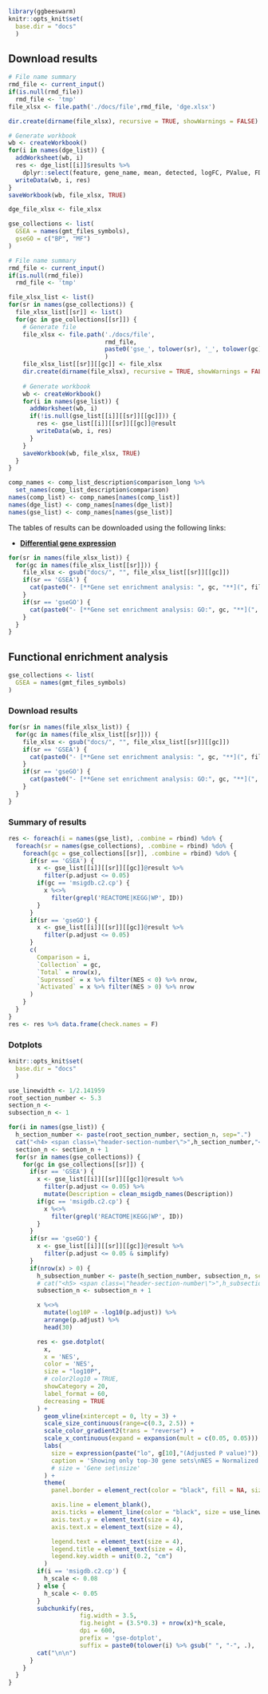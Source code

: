 <!-- To be compatible with workflowr, we need to specify the absolute directory under which the plots are generated, otherwise they will be saved into figure/<basename>.Rmd/<chunk-name>.<extension. and not visible in the html document: https://github.com/workflowr/workflowr/issues/111 -->
```r
library(ggbeeswarm)
knitr::opts_knit$set(
  base.dir = "docs"
  )
```


## Download results

<!-- Write DGE results to xlsx file -->
```r
# File name summary
rmd_file <- current_input()
if(is.null(rmd_file))
  rmd_file <- 'tmp'
file_xlsx <- file.path('./docs/file',rmd_file, 'dge.xlsx')

dir.create(dirname(file_xlsx), recursive = TRUE, showWarnings = FALSE)

# Generate workbook
wb <- createWorkbook()
for(i in names(dge_list)) {
  addWorksheet(wb, i)
  res <- dge_list[[i]]$results %>% 
    dplyr::select(feature, gene_name, mean, detected, logFC, PValue, FDR)
  writeData(wb, i, res)
}
saveWorkbook(wb, file_xlsx, TRUE)

dge_file_xlsx <- file_xlsx
```

<!-- Write GSE results to xlsx file -->
```r
gse_collections <- list(
  GSEA = names(gmt_files_symbols),
  gseGO = c("BP", "MF")
)

# File name summary
rmd_file <- current_input()
if(is.null(rmd_file))
  rmd_file <- 'tmp'

file_xlsx_list <- list()
for(sr in names(gse_collections)) {
  file_xlsx_list[[sr]] <- list()
  for(gc in gse_collections[[sr]]) {
    # Generate file
    file_xlsx <- file.path('./docs/file', 
                           rmd_file, 
                           paste0('gse_', tolower(sr), '_', tolower(gc), '.xlsx')
                           )
    file_xlsx_list[[sr]][[gc]] <- file_xlsx
    dir.create(dirname(file_xlsx), recursive = TRUE, showWarnings = FALSE)
    
    # Generate workbook
    wb <- createWorkbook()
    for(i in names(gse_list)) {
      addWorksheet(wb, i)
      if(!is.null(gse_list[[i]][[sr]][[gc]])) {
        res <- gse_list[[i]][[sr]][[gc]]@result
        writeData(wb, i, res)
      }
    }
    saveWorkbook(wb, file_xlsx, TRUE)
  }
}
```

<!-- Change dge_list names after writing to xlsx -->
```r
comp_names <- comp_list_description$comparison_long %>% 
  set_names(comp_list_description$comparison)
names(comp_list) <- comp_names[names(comp_list)]
names(dge_list) <- comp_names[names(dge_list)]
names(gse_list) <- comp_names[names(gse_list)]
```


The tables of results can be downloaded using the following links:

- [**Differential gene expression**](`r gsub("docs/", "" , dge_file_xlsx)`)
<!-- Write links to download GSE results -->
```r
for(sr in names(file_xlsx_list)) {
  for(gc in names(file_xlsx_list[[sr]])) {
    file_xlsx <- gsub("docs/", "", file_xlsx_list[[sr]][[gc]])
    if(sr == 'GSEA') {
      cat(paste0("- [**Gene set enrichment analysis: ", gc, "**](", file_xlsx, ")"), '\n\n')
    }
    if(sr == 'gseGO') {
      cat(paste0("- [**Gene set enrichment analysis: GO:", gc, "**](", file_xlsx, ")"), '\n\n')
    }
  }
}
```

## Functional enrichment analysis
```r
gse_collections <- list(
  GSEA = names(gmt_files_symbols)
)

```

### Download results
<!-- Write links to download GSE results -->
```r
for(sr in names(file_xlsx_list)) {
  for(gc in names(file_xlsx_list[[sr]])) {
    file_xlsx <- gsub("docs/", "", file_xlsx_list[[sr]][[gc]])
    if(sr == 'GSEA') {
      cat(paste0("- [**Gene set enrichment analysis: ", gc, "**](", file_xlsx, ")"), '\n\n')
    }
    if(sr == 'gseGO') {
      cat(paste0("- [**Gene set enrichment analysis: GO:", gc, "**](", file_xlsx, ")"), '\n\n')
    }
  }
}
```

### Summary of results
```r
res <- foreach(i = names(gse_list), .combine = rbind) %do% {
  foreach(sr = names(gse_collections), .combine = rbind) %do% {
    foreach(gc = gse_collections[[sr]], .combine = rbind) %do% {
      if(sr == 'GSEA') {
        x <- gse_list[[i]][[sr]][[gc]]@result %>%
          filter(p.adjust <= 0.05)
        if(gc == 'msigdb.c2.cp') {
          x %<>%
            filter(grepl('REACTOME|KEGG|WP', ID))
        }
      }
      if(sr == 'gseGO') {
        x <- gse_list[[i]][[sr]][[gc]]@result %>%
          filter(p.adjust <= 0.05)
      }
      c(
        Comparison = i,
        `Collection` = gc,
        `Total` = nrow(x),
        `Supressed` = x %>% filter(NES < 0) %>% nrow,
        `Activated` = x %>% filter(NES > 0) %>% nrow
      )
    }
  }
}
res <- res %>% data.frame(check.names = F)
```

### Dotplots
<!-- # Subchunkify dotplots -->
<!-- ## chunk options need to be set to echo=FALSE, results='asis' -->
<!-- ## Cause results='asis',we must use raw HTML to print text and headings -->
```r
knitr::opts_knit$set(
  base.dir = "docs"
  )

use_linewidth <- 1/2.141959
root_section_number <- 5.3
section_n <- 
subsection_n <- 1

for(i in names(gse_list)) {
  h_section_number <- paste(root_section_number, section_n, sep=".")
  cat("<h4> <span class=\"header-section-number\">",h_section_number,"</span>Comparison", i, "</h4>\n\n") #Caue results='asis',we must use raw HTML
  section_n <- section_n + 1
  for(sr in names(gse_collections)) {
    for(gc in gse_collections[[sr]]) {
      if(sr == 'GSEA') {
        x <- gse_list[[i]][[sr]][[gc]]@result %>%
          filter(p.adjust <= 0.05) %>%
          mutate(Description = clean_msigdb_names(Description))
        if(gc == 'msigdb.c2.cp') {
          x %<>%
            filter(grepl('REACTOME|KEGG|WP', ID))
        }
      }
      if(sr == 'gseGO') {
        x <- gse_list[[i]][[sr]][[gc]]@result %>%
          filter(p.adjust <= 0.05 & simplify)
      }
      if(nrow(x) > 0) {
        h_subsection_number <- paste(h_section_number, subsection_n, sep=".")
        # cat("<h5> <span class=\"header-section-number\">",h_subsection_number,"</span>Collection", gc, "</h5>\n\n") #Caue results='asis',we must use raw HTML
        subsection_n <- subsection_n + 1

        x %<>%
          mutate(log10P = -log10(p.adjust)) %>%
          arrange(p.adjust) %>%
          head(30)

        res <- gse.dotplot(
          x,
          x = 'NES',
          color = 'NES',
          size = "log10P",
          # color2log10 = TRUE,
          showCategory = 20,
          label_format = 60,
          decreasing = TRUE
        ) +
          geom_vline(xintercept = 0, lty = 3) +
          scale_size_continuous(range=c(0.3, 2.5)) +
          scale_color_gradient2(trans = "reverse") +
          scale_x_continuous(expand = expansion(mult = c(0.05, 0.05))) +
          labs(
            size = expression(paste("lo", g[10],"(Adjusted P value)")),
            caption = 'Showing only top-30 gene sets\nNES = Normalized Enrichment Score'
            # size = 'Gene set\nsize'
          ) +
          theme(
            panel.border = element_rect(color = "black", fill = NA, size = use_linewidth/2),

            axis.line = element_blank(),
            axis.ticks = element_line(color = "black", size = use_linewidth/2),
            axis.text.y = element_text(size = 4),
            axis.text.x = element_text(size = 4),

            legend.text = element_text(size = 4),
            legend.title = element_text(size = 4),
            legend.key.width = unit(0.2, "cm")
          )
        if(i == 'msigdb.c2.cp') {
          h_scale <- 0.08
        } else {
          h_scale <- 0.05
        }
        subchunkify(res,
                    fig.width = 3.5,
                    fig.height = (3.5*0.3) + nrow(x)*h_scale,
                    dpi = 600,
                    prefix = 'gse-dotplot',
                    suffix = paste0(tolower(i) %>% gsub(" ", "-", .), '_', sr, '_', gc) )
        cat("\n\n")
      }
    }
  }
}

```






